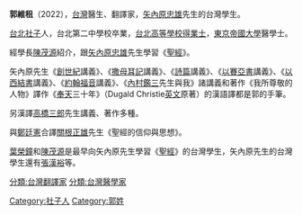 '''郭維租'''（{{bd|1922年|||}}2022），[[台灣|台灣]]醫生、翻譯家，[[矢內原忠雄|矢內原忠雄]]先生的台灣學生。

[[台北|台北]][[社子_(臺北市次分區)|社子]]人，台北第二中學校卒業，[[台北高等學校|台北高等學校]][[得業士|得業士]]，[[東京帝國大學|東京帝國大學]]醫學士。

經學長[[陳茂源|陳茂源]]紹介，跟[[矢內原忠雄|矢內原忠雄]]先生學習《[[聖經|聖經]]》。

矢內原先生《[[創世紀|創世紀]]講義》、《[[撒母耳記|撒母耳記]]講義》、《[[詩篇|詩篇]]講義》、《[[以賽亞書|以賽亞書]]講義》、《[[以西結書|以西結書]]講義》、《[[約翰福音|約翰福音]]講義》、《[[內村鑑三|內村鑑三]]先生與我》諸講義和著作《我所尊敬的人物》譯作《[[奉天|奉天]]三十年》（Dugald Christie[[英文|英文]]原著）的漢語譯都是郭的手筆。

另漢譯[[高橋三郎|高橋三郎]]先生講義、著作多種。

與[[鄭廷憲|鄭廷憲]]合譯[[關根正雄|關根正雄]]先生《聖經的信仰與思想》。

[[葉榮鐘|葉榮鐘]]和[[陳茂源|陳茂源]]是最早向矢內原先生學習《[[聖經|聖經]]》的台灣學生，矢內原先生的台灣學生還有[[張漢裕|張漢裕]]等。

[[分類:台灣翻譯家|分類:台灣翻譯家]]
[[分類:台灣醫學家|分類:台灣醫學家]]
[[Category:社子人|Category:社子人]]
[[Category:郭姓|Category:郭姓]]